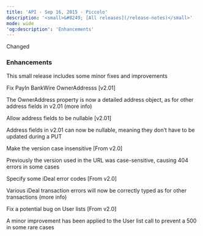 ```yaml
---
title: 'API - Sep 16, 2015 - Piccolo'  
description: '<small>&#8249; [All releases](/release-notes)</small>'  
mode: wide  
'og:description': 'Enhancements'  
---
```

  
  <div class="pill pill-blue rn-pill">Changed</div> 
  
### Enhancements  

This small release includes some minor fixes and improvements  

Fix PayIn BankWire OwnerAddresss [v2.01]  

The OwnerAddress property is now a detailed address object, as for other address fields in v2.01 (more info)  

Allow address fields to be nullable [v2.01]  

Address fields in v2.01 can now be nullable, meaning they don’t have to be updated during a PUT  

Make the version case insensitive [From v2.0]  

Previously the version used in the URL was case-sensitive, causing 404 errors in some cases  

Specify some iDeal error codes [From v2.0]  

Various iDeal transaction errors will now be correctly typed as for other transactions (more info)  

Fix a potential bug on User lists [From v2.0]  

A minor improvement has been applied to the User list call to prevent a 500 in some rare cases